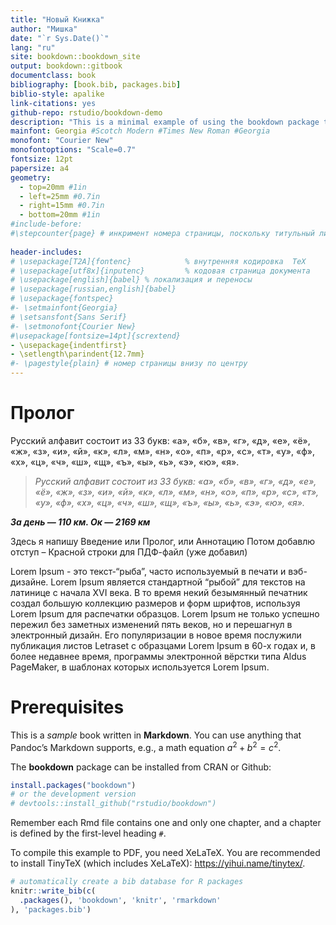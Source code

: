 ```yaml
--- 
title: "Новый Книжка"
author: "Мишка"
date: "`r Sys.Date()`"
lang: "ru"
site: bookdown::bookdown_site
output: bookdown::gitbook
documentclass: book
bibliography: [book.bib, packages.bib]
biblio-style: apalike
link-citations: yes
github-repo: rstudio/bookdown-demo
description: "This is a minimal example of using the bookdown package to write a book. The output format for this example is bookdown::gitbook."
mainfont: Georgia #Scotch Modern #Times New Roman #Georgia
monofont: "Courier New"
monofontoptions: "Scale=0.7"
fontsize: 12pt
papersize: a4
geometry:
  - top=20mm #1in
  - left=25mm #0.7in
  - right=15mm #0.7in
  - bottom=20mm #1in 
#include-before:
#\stepcounter{page} # инкримент номера страницы, поскольку титульный лист это страница 1
  
header-includes:
# \usepackage[T2A]{fontenc}            % внутренняя кодировка  TeX
# \usepackage[utf8x]{inputenc}         % кодовая страница документа
# \usepackage[english]{babel} % локализация и переносы
# \usepackage[russian,english]{babel}
# \usepackage{fontspec}
#- \setmainfont{Georgia}
# \setsansfont{Sans Serif}
#- \setmonofont{Courier New}
#\usepackage[fontsize=14pt]{scrextend}
- \usepackage{indentfirst}
- \setlength\parindent{12.7mm}
#- \pagestyle{plain} # номер страницы внизу по центру
---
```


# Пролог {-#index}

Русский алфавит состоит из 33 букв: «а», «б», «в», «г», «д», «е», «ё», «ж», «з», «и», «й», «к», «л», «м», «н», «о», «п», «р», «с», «т», «у», «ф», «х», «ц», «ч», «ш», «щ», «ъ», «ы», «ь», «э», «ю», «я». 

> _Русский алфавит состоит из 33 букв: «а», «б», «в», «г», «д», «е», «ё», «ж», «з», «и», «й», «к», «л», «м», «н», «о», «п», «р», «с», «т», «у», «ф», «х», «ц», «ч», «ш», «щ», «ъ», «ы», «ь», «э», «ю», «я»._

_**За день — 110 км. Ок — 2169 км**_  


Здесь я напишу Введение или Пролог, или Аннотацию
Потом добавлю отступ – Красной строки для ПДФ-файл (уже добавил)

Lorem Ipsum - это текст-“рыба”, часто используемый в печати и вэб-дизайне. Lorem Ipsum является стандартной “рыбой” для текстов на латинице с начала XVI века. В то время некий безымянный печатник создал большую коллекцию размеров и форм шрифтов, используя Lorem Ipsum для распечатки образцов. Lorem Ipsum не только успешно пережил без заметных изменений пять веков, но и перешагнул в электронный дизайн. Его популяризации в новое время послужили публикация листов Letraset с образцами Lorem Ipsum в 60-х годах и, в более недавнее время, программы электронной вёрстки типа Aldus PageMaker, в шаблонах которых используется Lorem Ipsum.  

# Prerequisites

This is a _sample_ book written in **Markdown**. You can use anything that Pandoc's Markdown supports, e.g., a math equation $a^2 + b^2 = c^2$.

The **bookdown** package can be installed from CRAN or Github:

```r
install.packages("bookdown")
# or the development version
# devtools::install_github("rstudio/bookdown")
```

Remember each Rmd file contains one and only one chapter, and a chapter is defined by the first-level heading `#`.

To compile this example to PDF, you need XeLaTeX. You are recommended to install TinyTeX (which includes XeLaTeX): <https://yihui.name/tinytex/>.

```r
# automatically create a bib database for R packages
knitr::write_bib(c(
  .packages(), 'bookdown', 'knitr', 'rmarkdown'
), 'packages.bib')
```
